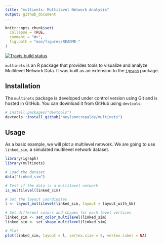 ```yaml
---
title: "multinets: Multilevel Network Analysis"
output: github_document
---
```


```r
knitr::opts_chunk$set(
  collapse = TRUE,
  comment = "#>",
  fig.path = "man/figures/README-"
)
```

<!-- README.md is generated from README.Rmd. Please edit that file -->

[![Travis build status](https://travis-ci.org/neylsoncrepalde/multinets.svg?branch=master)](https://travis-ci.org/neylsoncrepalde/multinets)

`multinets` is an R package that provides tools to visualize and analyze Multilevel Network Data. It was built as an extension to the [`igraph`](http://igraph.org/r/) package.

## Installation

The `multinets` package is developed under control version using Git 
and is hosted in GitHub. You can download it from GitHub using `devtools`:
```r
# install.packages("devtools")
devtools::install_github("neylsoncrepalde/multinets")
```


## Usage

As a basic example, we will plot a multilevel network. We are going to use `linked_sim`, a simulated multilevel network dataset.

```r
library(igraph)
library(multinets)

# Load the dataset
data("linked_sim")

# Test if the data is a multilevel network
is_multilevel(linked_sim)

# Set the layout coordinates
l <- layout_multilevel(linked_sim, layout = layout_with_kk)

# Set different colors and shapes for each level vertices
linked_sim <- set_color_multilevel(linked_sim)
linked_sim <- set_shape_multilevel(linked_sim)

# Plot
plot(linked_sim, layout = l, vertex.size = 5, vertex.label = NA)
```
